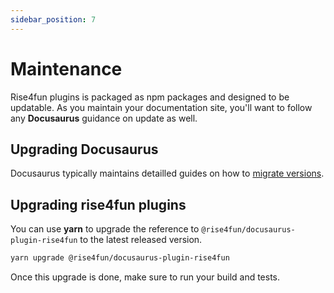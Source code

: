 ```yaml
---
sidebar_position: 7
---
```


# Maintenance

Rise4fun plugins is packaged as npm packages and designed to be updatable. As you maintain your documentation site,
you'll want to follow any **Docusaurus** guidance on update as well.

## Upgrading Docusaurus

Docusaurus typically maintains detailled guides
on how to [migrate versions](https://docusaurus.io/docs/migration).

## Upgrading rise4fun plugins

You can use **yarn** to upgrade the reference to `@rise4fun/docusaurus-plugin-rise4fun` to the latest released version.

```bash
yarn upgrade @rise4fun/docusaurus-plugin-rise4fun
```

Once this upgrade is done, make sure to run your build and tests.
